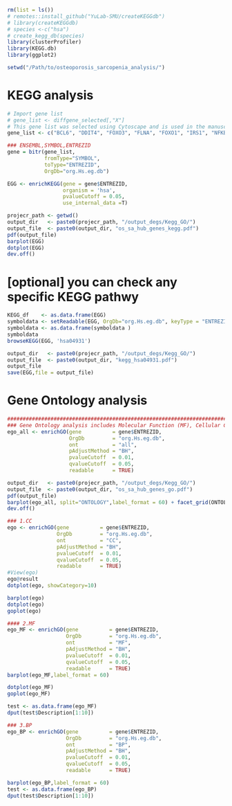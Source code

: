 ```r
rm(list = ls())
# remotes::install_github("YuLab-SMU/createKEGGdb")
# library(createKEGGdb)
# species <-c("hsa")
# create_kegg_db(species)
library(clusterProfiler)
library(KEGG.db)
library(ggplot2)

setwd("/Path/to/osteoporosis_sarcopenia_analysis/")
```

# KEGG analysis
```r
# Import gene list
# gene_list <- diffgene_selected[,"X"]
# This gene list was selected using Cytoscape and is used in the manuscript. You may replace it with any gene list you have obtained.
gene_list <- c("BCL6", "DDIT4", "FOXO3", "FLNA", "FOXO1", "IRS1", "NFKBIA", "PGK1", "STAT3") 

### ENSEMBL,SYMBOL,ENTREZID
gene = bitr(gene_list, 
            fromType="SYMBOL", 
            toType="ENTREZID", 
            OrgDb="org.Hs.eg.db")

EGG <- enrichKEGG(gene = gene$ENTREZID,
                  organism = 'hsa',
                  pvalueCutoff = 0.05,
                  use_internal_data =T)

projecr_path <- getwd()
output_dir   <- paste0(projecr_path, "/output_degs/Kegg_GO/")
output_file  <- paste0(output_dir, "os_sa_hub_genes_kegg.pdf")
pdf(output_file)  
barplot(EGG)
dotplot(EGG)
dev.off()
```

# [optional] you can check any specific KEGG pathwy
```r
KEGG_df    <- as.data.frame(EGG)
symboldata <- setReadable(EGG, OrgDb="org.Hs.eg.db", keyType = "ENTREZID")
symboldata <- as.data.frame(symboldata )
symboldata
browseKEGG(EGG, 'hsa04931')

output_dir   <- paste0(projecr_path, "/output_degs/Kegg_GO/")
output_file  <- paste0(output_dir, "kegg_hsa04931.pdf")
output_file
save(EGG,file = output_file)
```

# Gene Ontology analysis
```r
#############################################################################
### Gene Ontology analysis includes Molecular Function (MF), Cellular Component (CC), and Biological Process (BP)
ego_all <- enrichGO(gene          = gene$ENTREZID,
                    OrgDb         = "org.Hs.eg.db",
                    ont           = "all",
                    pAdjustMethod = "BH",
                    pvalueCutoff  = 0.01,
                    qvalueCutoff  = 0.05,
                    readable      = TRUE)

output_dir   <- paste0(projecr_path, "/output_degs/Kegg_GO/")
output_file  <- paste0(output_dir, "os_sa_hub_genes_go.pdf")
pdf(output_file)
barplot(ego_all, split="ONTOLOGY",label_format = 60) + facet_grid(ONTOLOGY~., scale="free")
dev.off() 
```

```r
### 1.CC
ego <- enrichGO(gene          = gene$ENTREZID,
                OrgDb         = "org.Hs.eg.db",
                ont           = "CC",
                pAdjustMethod = "BH",
                pvalueCutoff  = 0.01,
                qvalueCutoff  = 0.05,
                readable      = TRUE)
#View(ego)
ego@result
dotplot(ego, showCategory=10)

barplot(ego)
dotplot(ego)
goplot(ego)
```

```r
#### 2.MF
ego_MF <- enrichGO(gene          = gene$ENTREZID,
                   OrgDb         = "org.Hs.eg.db",
                   ont           = "MF",
                   pAdjustMethod = "BH",
                   pvalueCutoff  = 0.01,
                   qvalueCutoff  = 0.05,
                   readable      = TRUE)
barplot(ego_MF,label_format = 60)

dotplot(ego_MF)
goplot(ego_MF)

test <- as.data.frame(ego_MF)
dput(test$Description[1:10])
```

```r
### 3.BP
ego_BP <- enrichGO(gene          = gene$ENTREZID,
                   OrgDb         = "org.Hs.eg.db",
                   ont           = "BP",
                   pAdjustMethod = "BH",
                   pvalueCutoff  = 0.01,
                   qvalueCutoff  = 0.05,
                   readable      = TRUE)

barplot(ego_BP,label_format = 60)
test <- as.data.frame(ego_BP)
dput(test$Description[1:10])
```